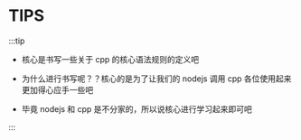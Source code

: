 # TIPS

:::tip

* 核心是书写一些关于 cpp 的核心语法规则的定义吧

* 为什么进行书写呢？？核心的是为了让我们的 nodejs 调用 cpp 各位使用起来更加得心应手一些吧

* 毕竟 nodejs 和 cpp 是不分家的，所以说核心进行学习起来即可吧

:::